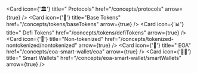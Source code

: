 
<Cards>

<Card icon={'🏛️'} title=" Protocols" href="/concepts/protocols" arrow={true} />
<Card
  icon={'🧠'}
  title="Base Tokens"
  href="/concepts/tokens/baseTokens"
  arrow={true}
/>
<Card
  icon={'📊'}
  title=" Defi Tokens"
  href="/concepts/tokens/defiTokens"
  arrow={true}
/>
<Card
  icon={'🫙'}
  title="Non-tokenized"
  href="/concepts/tokenized-nontokenized/nontokenized"
  arrow={true}
/>
<Card
  icon={'👛'}
  title=" EOA"
  href="/concepts/eoa-smart-wallet/eoa"
  arrow={true}
/>
<Card
  icon={'🧠👛'}
  title=" Smart Wallets"
  href="/concepts/eoa-smart-wallet/smartWallets"
  arrow={true}
/>

</Cards>
